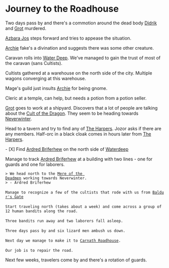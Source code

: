 = Journey to the Roadhouse =
Two days pass by and there's a commotion around the dead body [[../Didrik|Didrik]] and [[../Grot|Grot]] murdered.

[[Azbara Jos]] steps forward and tries to appease the situation.

[[../Archie|Archie]] fake's a divination and suggests there was some other creature.

Caravan rolls into [[Water Deep]]. We've managed to gain the trust of most of the caravan (sans Cultists).

Cultists gathered at a warehouse on the north side of the city. Multiple wagons converging at this warehouse.

Mage's guild just insults [[../Archie|Archie]] for being gnome.

Cleric at a temple, can help, but needs a potion from a potion seller.

[[../Grot|Grot]] goes to work at a shipyard. Discovers that a lot of people are talking about the [[../Cult of the Dragon|Cult of the Dragon]]. They seem to be heading towards [[Neverwinter]].

Head to a tavern and try to find any of [[../The Harpers|The Harpers]]. Jozor asks if there are any members.
Half-orc in a black cloak comes in hours later from [[../The Harpers|The Harpers]].

- [X] Find [[Ardred Briferhew]] on the north side of [[Waterdeep]]

Manage to track [[Ardred Briferhew]] at a building with two lines - one for guards and one for laborers.

 > We head north to the [[Mere of the Deadmen]] working towards Neverwinter.
 > - Ardred Briferhew
 
 Manage to recognize a few of the cultists that rode with us from [[Baldur's Gate]] 
 
 Start traveling north (takes about a week) and come across a group of 12 human bandits along the road.
 
 Three bandits run away and two laborers fall asleep.
 
 Three days pass by and six lizard men ambush us down.
 
 Next day we manage to make it to [[Carnath Roadhouse]].
 
 Our job is to repair the road.

Next few weeks, travelers come by and there's a rotation of guards.

